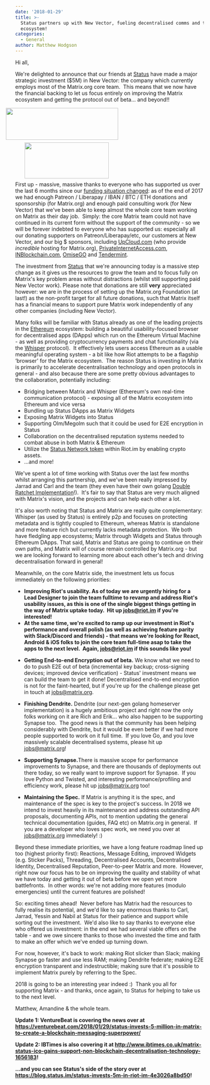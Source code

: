 ```yaml
---
date: '2018-01-29'
title: >-
  Status partners up with New Vector, fueling decentralised comms and the Matrix
  ecosystem!
categories:
  - General
author: Matthew Hodgson
---
```


Hi all,

We're delighted to announce that our friends at <a href="https://status.im">Status</a> have made a major strategic investment ($5M) in New Vector: the company which currently employs most of the Matrix.org core team.  This means that we now have the financial backing to let us focus entirely on improving the Matrix ecosystem and getting the protocol out of beta… and beyond!!

<a href="https://status.im"><img class="size-medium wp-image-2941" style="position: relative; right: 25px;" src="https://matrix.org/blog/wp-content/uploads/2018/01/LOGO_status_v5_1020x290-300x85.png" alt="" width="300" height="85" /></a><a href="https://matrix.org"><img class="size-medium wp-image-2944" style="position: relative; left: 25px; top: 7px;" src="https://matrix.org/blog/wp-content/uploads/2018/01/matrix-logo-1-300x128.png" alt="" width="225" height="96" /></a>

First up - massive, massive thanks to everyone who has supported us over the last 6 months since our <a href="https://matrix.org/blog/2017/07/07/a-call-to-arms-supporting-matrix/">funding situation changed</a>: as of the end of 2017 we had enough Patreon / Liberapay / IBAN / BTC / ETH donations and sponsorship (for Matrix.org) and enough paid consulting work (for New Vector) that we've been able to keep almost the whole core team working on Matrix as their day job.  Simply: the core Matrix team could not have continued in its current form without the support of the community - so we will be forever indebted to everyone who has supported us: especially all our donating supporters on Patreon/Liberapay/etc, our customers at New Vector, and our big $ sponsors, including <a href="https://www.upcloud.com/">UpCloud.com</a> (who provide *incredible* hosting for Matrix.org), <a href="https://www.privateinternetaccess.com/">PrivateInternetAccess.com</a>, <a href="http://inblockchain.com/">INBlockchain.com</a>, <a href="http://omg.omise.co">OmiseGO</a> and <a href="https://tendermint.com">Tendermint</a>.

The investment from <a href="https://status.im">Status</a> that we're announcing today is a massive step change as it gives us the resources to grow the team and to focus fully on Matrix's key problem areas without distractions (whilst still supporting paid New Vector work). Please note that donations are still <b>very</b> appreciated however: we are in the process of setting up the Matrix.org Foundation (at last!) as the non-profit target for all future donations, such that Matrix itself has a financial means to support pure Matrix work independently of any other companies (including New Vector).

Many folks will be familiar with Status already as one of the leading projects in the <a href="https://ethereum.org/">Ethereum</a> ecosystem: building a beautiful usability-focused browser for decentralised apps (DApps) which run on the Ethereum Virtual Machine - as well as providing cryptocurrency payments and chat functionality (via the <a href="https://github.com/ethereum/wiki/wiki/Whisper">Whisper</a> protocol).  It effectively lets users access Ethereum as a usable meaningful operating system - a bit like how Riot attempts to be a flagship ‘browser' for the Matrix ecosystem.  The reason Status is investing in Matrix is primarily to accelerate decentralisation technology and open protocols in general - and also because there are some pretty obvious advantages to the collaboration, potentially including:

* Bridging between Matrix and Whisper (Ethereum's own real-time communication protocol) - exposing all of the Matrix ecosystem into Ethereum and vice versa
* Bundling up Status DApps as Matrix Widgets
* Exposing Matrix Widgets into Status
* Supporting Olm/Megolm such that it could be used for E2E encryption in Status
* Collaboration on the decentralised reputation systems needed to combat abuse in both Matrix &amp; Ethereum
* Utilize the <a href="https://status.im/whitepaper.pdf">Status Network token</a> within Riot.im by enabling crypto assets.
* ...and more!

We've spent a lot of time working with Status over the last few months whilst arranging this partnership, and we've been really impressed by Jarrad and Carl and the team (they even have their own golang 
<a href="https://github.com/status-im/doubleratchet">Double Ratchet Implementation</a>!).  It's fair to say that Status are very much aligned with Matrix's vision, and the projects and can help each other a lot.

It's also worth noting that Status and Matrix are really quite complementary: Whisper (as used by Status) is entirely p2p and focuses on protecting metadata and is tightly coupled to Ethereum, whereas Matrix is standalone and more feature rich but currently lacks metadata protection.  We both have fledgling app ecosystems; Matrix through Widgets and Status through Ethereum DApps. That said, Matrix and Status are going to continue on their own paths, and Matrix will of course remain controlled by Matrix.org - but we are looking forward to learning more about each other's tech and driving decentralisation forward in general!

Meanwhile, on the core Matrix side, the investment lets us focus immediately on the following priorities:

* <b>Improving Riot's usability. As of today we are urgently hiring for a Lead Designer to join the team fulltime to revamp and address Riot's usability issues, as this is one of the single biggest things getting in the way of Matrix uptake today.  Hit up 
<a href="mailto:jobs@riot.im">jobs@riot.im</a> if you're interested!</b>
* <b>At the same time, we're excited to ramp up our investment in Riot's performance and overall polish (as well as achieving feature parity with Slack/Discord and friends) - that means we're looking for React, Android &amp; iOS folks to join the core team full-time asap to take the apps to the next level.  Again, 
<a href="mailto:jobs@riot.im">jobs@riot.im</a> if this sounds like you!</b>

<ul>
 	<li><b>Getting End-to-end Encryption out of beta.</b> We know what we need to do to push E2E out of beta (incremental key backup; cross-signing devices; improved device verification) - Status' investment means we can build the team to get it done! Decentralised end-to-end encryption is not for the faint-hearted, but if you're up for the challenge please get in touch at 
<a href="mailto:jobs@matrix.org">jobs@matrix.org</a>.

</li>
</ul>
<ul>
 	<li><b>Finishing Dendrite.</b> Dendrite (our next-gen golang homeserver implementation) is a hugely ambitious project and right now the only folks working on it are Rich and Erik… who also happen to be supporting Synapse too.  The good news is that the community has been helping considerably with Dendrite, but it would be even better if we had more people supported to work on it full time.  If you love Go, and you love massively scalable decentralised systems, please hit up 
<a href="mailto:jobs@matrix.org">jobs@matrix.org</a>!
</li>
</ul>
<ul>
 	<li><b>Supporting Synapse.</b>There is massive scope for performance improvements to Synapse, and there are thousands of deployments out there today, so we really want to improve support for Synapse.  If you love Python and Twisted, and interesting performance/profiling and efficiency work, please hit up 
<a href="mailto:jobs@matrix.org">jobs@matrix.org</a> too!

</li>
</ul>
<ul>
 	<li><b>Maintaining the Spec.</b> If Matrix is anything it is the spec, and maintenance of the spec is key to the project's success. In 2018 we intend to invest heavily in its maintenance and address outstanding API proposals, documenting APIs, not to mention updating the general technical documentation (guides, FAQ etc) on Matrix.org in general.  If you are a developer who loves spec work, we need you over at 
<a href="mailto:jobs@matrix.org">jobs@matrix.org</a> immediately! :)
</li>
</ul>
Beyond these immediate priorities, we have a long feature roadmap lined up too (highest priority first): Reactions, Message Editing, improved Widgets (e.g. Sticker Packs), Threading, Decentralised Accounts, Decentralised Identity, Decentralised Reputation, Peer-to-peer Matrix and more.  However, right now our focus has to be on improving the quality and stability of what we have today and getting it out of beta before we open yet more battlefronts.  In other words: we're not adding more features (modulo emergencies) until the current features are polished!


So: exciting times ahead!  Never before has Matrix had the resources to fully realise its potential, and we'd like to say enormous thanks to Carl, Jarrad, Yessin and Nabil at Status for their patience and support while sorting out the investment.  We'd also like to say thanks to everyone else who offered us investment: in the end we had several viable offers on the table - and we owe sincere thanks to those who invested the time and faith to make an offer which we've ended up turning down.


For now, however, it's back to work: making Riot slicker than Slack; making Synapse go faster and use less RAM; making Dendrite federate; making E2E encryption transparent and indestructible; making sure that it's possible to implement Matrix purely by referring to the Spec.


2018 is going to be an interesting year indeed :)  Thank you all for supporting Matrix - and thanks, once again, to Status for helping to take us to the next level.


Matthew, Amandine &amp; the whole team.


<p><b>Update 1: VentureBeat is covering the news over at <a href="https://venturebeat.com/2018/01/29/status-invests-5-million-in-matrix-to-create-a-blockchain-messaging-superpower/">https://venturebeat.com/2018/01/29/status-invests-5-million-in-matrix-to-create-a-blockchain-messaging-superpower/</a></b></p>
<p><b>Update 2: IBTimes is also covering it at <a href="http://www.ibtimes.co.uk/matrix-status-ico-gains-support-non-blockchain-decentralisation-technology-1656183">http://www.ibtimes.co.uk/matrix-status-ico-gains-support-non-blockchain-decentralisation-technology-1656183</a>!</b></p>
<p><b>...and you can see Status's side of the story over at <a href="https://blog.status.im/status-invests-5m-in-riot-im-4e3026a8bd50">https://blog.status.im/status-invests-5m-in-riot-im-4e3026a8bd50</a>!</b></p>
